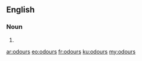 ==English==

===Noun===
{{head|en|noun plural form}}

# {{plural of|odour|lang=en}}

[[ar:odours]]
[[eo:odours]]
[[fr:odours]]
[[ku:odours]]
[[my:odours]]